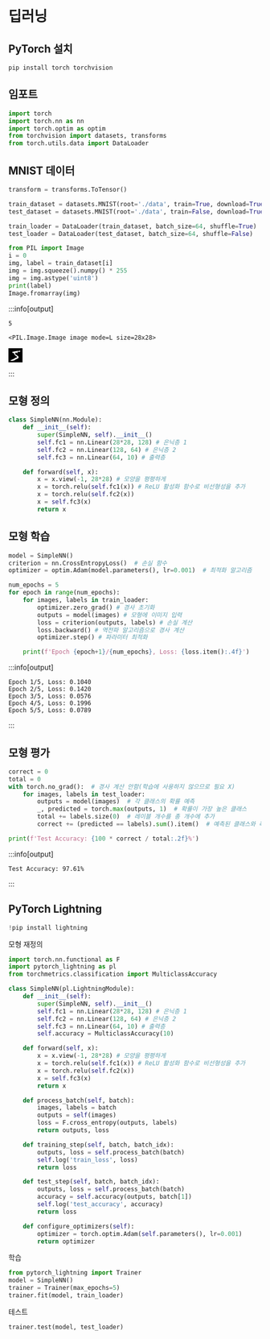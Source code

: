 

# 딥러닝

## PyTorch 설치

```
pip install torch torchvision
```

## 임포트


```python copy
import torch
import torch.nn as nn
import torch.optim as optim
from torchvision import datasets, transforms
from torch.utils.data import DataLoader
```


## MNIST 데이터


```python copy
transform = transforms.ToTensor()

train_dataset = datasets.MNIST(root='./data', train=True, download=True, transform=transform)
test_dataset = datasets.MNIST(root='./data', train=False, download=True, transform=transform)

train_loader = DataLoader(train_dataset, batch_size=64, shuffle=True)
test_loader = DataLoader(test_dataset, batch_size=64, shuffle=False)
```



```python copy
from PIL import Image
i = 0
img, label = train_dataset[i]
img = img.squeeze().numpy() * 255
img = img.astype('uint8')
print(label)
Image.fromarray(img)
```

:::info[output]
```
5

```

```
<PIL.Image.Image image mode=L size=28x28>
```

![](data:image/png;base64,iVBORw0KGgoAAAANSUhEUgAAABwAAAAcCAAAAABXZoBIAAABAElEQVR4nGNgGMyAWUhIqK5jvdSy/9/rGRgYGFhgEnJsVjYCwQwMDAxPJgV+vniQgYGBgREqZ7iXH8r6l/SV4dn7m8gmCt3++/fv37/Htn3/iMW+gDnZf/+e5WbQnoXNNXyMs/5GoQoxwVmf/n9kSGFiwAW49/11wynJoPzx4YIcRlyygR/+/i2XxCWru+vv32nSuGQFYv/83Y3b4p9/fzpAmSyoMnohpiwM1w5h06Q+5enfv39/bcMiJVF09+/fv39P+mFKiTtd/fv3799jgZiBJLT69t+/f/8eDuDEkDJf8+jv379/v7Ryo4qzMDAwMAQGMjBc3/y35wM2V1IfAABFF16Aa0wAOwAAAABJRU5ErkJggg==)

:::


## 모형 정의


```python copy
class SimpleNN(nn.Module):
    def __init__(self):
        super(SimpleNN, self).__init__()
        self.fc1 = nn.Linear(28*28, 128) # 은닉층 1
        self.fc2 = nn.Linear(128, 64) # 은닉층 2
        self.fc3 = nn.Linear(64, 10) # 출력층

    def forward(self, x):
        x = x.view(-1, 28*28) # 모양을 평평하게
        x = torch.relu(self.fc1(x)) # ReLU 활성화 함수로 비선형성을 추가
        x = torch.relu(self.fc2(x))
        x = self.fc3(x)
        return x
```


## 모형 학습


```python copy
model = SimpleNN()
criterion = nn.CrossEntropyLoss()  # 손실 함수
optimizer = optim.Adam(model.parameters(), lr=0.001)  # 최적화 알고리즘

num_epochs = 5
for epoch in range(num_epochs):
    for images, labels in train_loader:
        optimizer.zero_grad() # 경사 초기화
        outputs = model(images) # 모형에 이미지 입력
        loss = criterion(outputs, labels) # 손실 계산
        loss.backward() # 역전파 알고리즘으로 경사 계산
        optimizer.step() # 파라미터 최적화

    print(f'Epoch {epoch+1}/{num_epochs}, Loss: {loss.item():.4f}')

```

:::info[output]
```
Epoch 1/5, Loss: 0.1040
Epoch 2/5, Loss: 0.1420
Epoch 3/5, Loss: 0.0576
Epoch 4/5, Loss: 0.1996
Epoch 5/5, Loss: 0.0789

```

:::


## 모형 평가


```python copy
correct = 0
total = 0
with torch.no_grad():  # 경사 계산 안함(학습에 사용하지 않으므로 필요 X)
    for images, labels in test_loader:
        outputs = model(images)  # 각 클래스의 확률 예측
        _, predicted = torch.max(outputs, 1)  # 확률이 가장 높은 클래스
        total += labels.size(0)  # 레이블 개수를 총 개수에 추가 
        correct += (predicted == labels).sum().item()  # 예측된 클래스와 레이블이 일치하는 개수

print(f'Test Accuracy: {100 * correct / total:.2f}%')

```

:::info[output]
```
Test Accuracy: 97.61%

```

:::


## PyTorch Lightning


```python copy
!pip install lightning
```


모형 재정의


```python copy
import torch.nn.functional as F
import pytorch_lightning as pl
from torchmetrics.classification import MulticlassAccuracy

class SimpleNN(pl.LightningModule):
    def __init__(self):
        super(SimpleNN, self).__init__()
        self.fc1 = nn.Linear(28*28, 128) # 은닉층 1
        self.fc2 = nn.Linear(128, 64) # 은닉층 2
        self.fc3 = nn.Linear(64, 10) # 출력층
        self.accuracy = MulticlassAccuracy(10)

    def forward(self, x):
        x = x.view(-1, 28*28) # 모양을 평평하게
        x = torch.relu(self.fc1(x)) # ReLU 활성화 함수로 비선형성을 추가
        x = torch.relu(self.fc2(x))
        x = self.fc3(x)
        return x

    def process_batch(self, batch):
        images, labels = batch
        outputs = self(images)
        loss = F.cross_entropy(outputs, labels)
        return outputs, loss

    def training_step(self, batch, batch_idx):
        outputs, loss = self.process_batch(batch)
        self.log('train_loss', loss)
        return loss

    def test_step(self, batch, batch_idx):
        outputs, loss = self.process_batch(batch)
        accuracy = self.accuracy(outputs, batch[1])
        self.log('test_accuracy', accuracy)
        return loss

    def configure_optimizers(self):
        optimizer = torch.optim.Adam(self.parameters(), lr=0.001)
        return optimizer
```


학습


```python copy
from pytorch_lightning import Trainer
model = SimpleNN()
trainer = Trainer(max_epochs=5)
trainer.fit(model, train_loader)

```


테스트


```python copy
trainer.test(model, test_loader)
```
